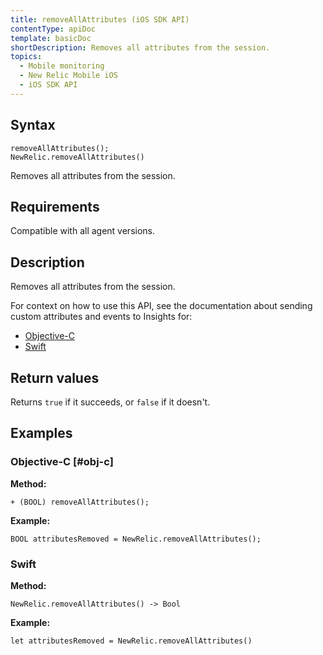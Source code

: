 ```yaml
---
title: removeAllAttributes (iOS SDK API)
contentType: apiDoc
template: basicDoc
shortDescription: Removes all attributes from the session.
topics:
  - Mobile monitoring
  - New Relic Mobile iOS
  - iOS SDK API
---
```


## Syntax

```
removeAllAttributes();
NewRelic.removeAllAttributes()
```

Removes all attributes from the session.

## Requirements

Compatible with all agent versions.

## Description

Removes all attributes from the session.

For context on how to use this API, see the documentation about sending custom attributes and events to Insights for:

* [Objective-C](/docs/mobile-monitoring/new-relic-mobile-ios/install-configure/work-ios-sdk-api#objc-custom-att-events)
* [Swift](/docs/mobile-monitoring/new-relic-mobile-ios/install-configure/work-ios-sdk-api#swift-custom-att-events)

## Return values

Returns `true` if it succeeds, or `false` if it doesn't.

## Examples

### Objective-C [#obj-c]

**Method:**

```
+ (BOOL) removeAllAttributes();
```

**Example:**

```
BOOL attributesRemoved = NewRelic.removeAllAttributes();
```

### Swift

**Method:**

```
NewRelic.removeAllAttributes() -> Bool
```

**Example:**

```
let attributesRemoved = NewRelic.removeAllAttributes()
```
